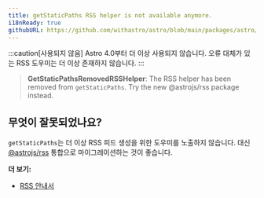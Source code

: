 ```yaml
---
title: getStaticPaths RSS helper is not available anymore.
i18nReady: true
githubURL: https://github.com/withastro/astro/blob/main/packages/astro/src/core/errors/errors-data.ts
---
```


:::caution[사용되지 않음]
Astro 4.0부터 더 이상 사용되지 않습니다. 오류 대체가 있는 RSS 도우미는 더 이상 존재하지 않습니다.
:::

> **GetStaticPathsRemovedRSSHelper**: The RSS helper has been removed from `getStaticPaths`. Try the new @astrojs/rss package instead.

## 무엇이 잘못되었나요?

`getStaticPaths`는 더 이상 RSS 피드 생성을 위한 도우미를 노출하지 않습니다. 대신 [@astrojs/rss](/ko/recipes/rss/#astrojsrss-설정) 통합으로 마이그레이션하는 것이 좋습니다.

**더 보기:**

-  [RSS 안내서](/ko/recipes/rss/)